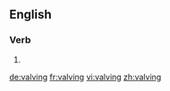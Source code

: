 
==English==

===Verb===
{{head|en}}

# {{present participle of|valve|lang=en}}

[[de:valving]]
[[fr:valving]]
[[vi:valving]]
[[zh:valving]]